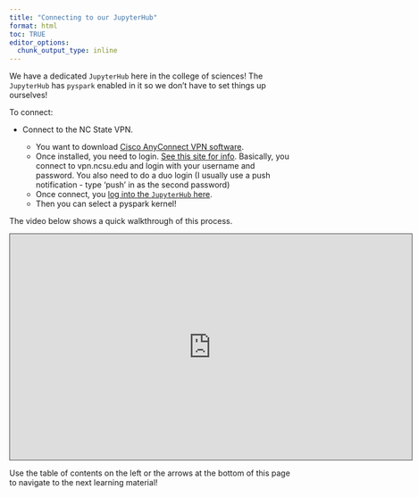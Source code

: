 ```yaml
---
title: "Connecting to our JupyterHub"
format: html
toc: TRUE
editor_options: 
  chunk_output_type: inline
---
```


We have a dedicated `JupyterHub` here in the college of sciences! The `JupyterHub` has `pyspark` enabled in it so we don't have to set things up ourselves! 

To connect:

- Connect to the NC State VPN. 

    - You want to download <a href = "https://ncsu.service-now.com/sp?id=kb_article_view&sysparm_article=KB0018300" target = "_blank">Cisco AnyConnect VPN software</a>.
    - Once installed, you need to login. <a href = "https://ncsu.service-now.com/sp?id=kb_article&sys_id=73c7e352db5844d084129ac5db9619fe" target = "_blank">See this site for info</a>. Basically, you connect to vpn.ncsu.edu and login with your username and password. You also need to do a duo login (I usually use a push notification - type 'push' in as the second password)
    - Once connect, you <a href = "https://jhub.cos.ncsu.edu/" target = "_blank">log into the `JupyterHub` here</a>.
    - Then you can select a pyspark kernel! 

The video below shows a quick walkthrough of this process.

```{=html}
<iframe src="https://ncsu.hosted.panopto.com/Panopto/Pages/Embed.aspx?id=0b4ad9a6-4c0c-4a1b-86ab-b118015be773&autoplay=false&offerviewer=true&showtitle=true&showbrand=true&captions=false&interactivity=all" height="405" width="720" style="border: 1px solid #464646;" allowfullscreen allow="autoplay" aria-label="Panopto Embedded Video Player" aria-description="08-Connecting_to_JupyterHub" ></iframe>
```

Use the table of contents on the left or the arrows at the bottom of this page to navigate to the next learning material!